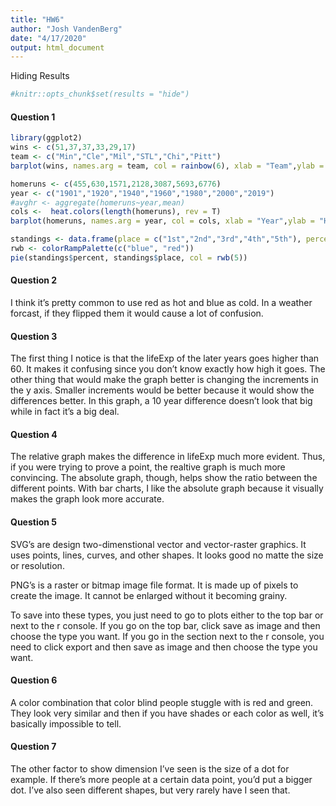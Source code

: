 ```yaml
---
title: "HW6"
author: "Josh VandenBerg"
date: "4/17/2020"
output: html_document
---
```

Hiding Results
```r
#knitr::opts_chunk$set(results = "hide")
```
#### Question 1
```r
library(ggplot2)
wins <- c(51,37,37,33,29,17)
team <- c("Min","Cle","Mil","STL","Chi","Pitt")
barplot(wins, names.arg = team, col = rainbow(6), xlab = "Team",ylab = "Wins")
```

```r
homeruns <- c(455,630,1571,2128,3087,5693,6776)
year <- c("1901","1920","1940","1960","1980","2000","2019")
#avghr <- aggregate(homeruns~year,mean)
cols <-  heat.colors(length(homeruns), rev = T)
barplot(homeruns, names.arg = year, col = cols, xlab = "Year",ylab = "Homeruns")
```

```r
standings <- data.frame(place = c("1st","2nd","3rd","4th","5th"), percent = c(26,22,7,19,26))
rwb <- colorRampPalette(c("blue", "red"))
pie(standings$percent, standings$place, col = rwb(5))
```

#### Question 2
I think it's pretty common to use red as hot and blue as cold. In a weather forcast, if they flipped them it would cause a lot of confusion.

#### Question 3
The first thing I notice is that the lifeExp of the later years goes higher than 60. It makes it confusing since you don't know exactly how high it goes. The other thing that would make the graph better is changing the increments in the y axis. Smaller increments would be better because it would show the differences better. In this graph, a 10 year difference doesn't look that big while in fact it's a big deal.

#### Question 4
The relative graph makes the difference in lifeExp much more evident. Thus, if you were trying to prove a point, the realtive graph is much more convincing.
The absolute graph, though, helps show the ratio between the different points. With bar charts, I like the absolute graph because it visually makes the graph look more accurate. 

#### Question 5
SVG's are design two-dimenstional vector and vector-raster graphics. It uses points, lines, curves, and other shapes. It looks good no matte the size or resolution.

PNG's is a raster or bitmap image file format. It is made up of pixels to create the image. It cannot be enlarged without it becoming grainy.

To save into these types, you just need to go to plots either to the top bar or next to the r console. If you go on the top bar, click save as image and then choose the type you want. If you go in the section next to the r console, you need to click export and then save as image and then choose the type you want.

#### Question 6
A color combination that color blind people stuggle with is red and green. They look very similar and then if you have shades or each color as well, it's basically impossible to tell. 

#### Question 7
The other factor to show dimension I've seen is the size of a dot for example. If there's more people at a certain data point, you'd put a bigger dot. I've also seen different shapes, but very rarely have I seen that. 